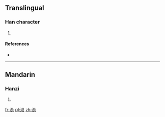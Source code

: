 {{also|溳}}
==Translingual==

===Han character===
{{Han char|rn=85|rad=水|as=07|sn=10|four=|canj=水口月人 (ERBO)}}

# {{defn|Han|sort=水07}}

====References====
* {{Han ref|kx=0627.311|hdz=31624.080|uh=6DA2|ud=28066}}

----

==Mandarin==

===Hanzi===
{{cmn-hanzi|pin=[[yún]] ([[yun2]]), [[zhàng]] ([[zhang4]])|wg=yün<sup>2</sup>, chang<sup>4</sup>}}

# {{defn|Mandarin|sort=水07}}

[[fr:涢]]
[[pl:涢]]
[[zh:涢]]